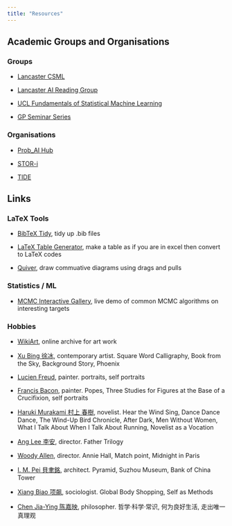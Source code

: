 ```yaml
---
title: "Resources"
---
```


## Academic Groups and Organisations

### Groups

- [Lancaster CSML](https://lu-csml.github.io)

- [Lancaster AI Reading Group](https://lai-reading-group.github.io)

- [UCL Fundamentals of Statistical Machine Learning](https://fsml-ucl.github.io)

- [GP Seminar Series](https://gp-seminar-series.github.io)


### Organisations

- [Prob_AI Hub](https://www.probai.uk)

- [STOR-i](https://www.lancaster.ac.uk/stor-i/)

- [TIDE](https://tide.edu.au)


## Links

### LaTeX Tools

- [BibTeX Tidy](https://flamingtempura.github.io/bibtex-tidy/index.html), tidy up .bib files

- [LaTeX Table Generator](https://www.tablesgenerator.com), make a table as if you are in excel then convert to LaTeX codes

- [Quiver](https://q.uiver.app), draw commuative diagrams using drags and pulls


### Statistics / ML 

- [MCMC Interactive Gallery](https://chi-feng.github.io/mcmc-demo/app.html), live demo of common MCMC algorithms on interesting targets 


### Hobbies

- [WikiArt](https://www.wikiart.org), online archive for art work 

- [Xu Bing 徐冰](https://www.xubing.com), contemporary artist. Square Word Calligraphy, Book from the Sky, Background Story, Phoenix

- [Lucien Freud](http://lucianfreud.com/index.html), painter. portraits, self portraits

- [Francis Bacon](https://www.francis-bacon.com), painter. Popes, Three Studies for Figures at the Base of a Crucifixion, self portraits

- [Haruki Murakami 村上 春樹](https://harukimurakami.com), novelist. Hear the Wind Sing, Dance Dance Dance, The Wind-Up Bird Chronicle, After Dark, Men Without Women, What I Talk About When I Talk About Running, Novelist as a Vocation

- [Ang Lee 李安](https://en.wikipedia.org/wiki/Ang_Lee), director. Father Trilogy

- [Woody Allen](https://en.wikipedia.org/wiki/Woody_Allen), director. Annie Hall, Match point, Midnight in Paris

- [I. M. Pei 貝聿銘](https://www.pcf-p.com), architect. Pyramid, Suzhou Museum, Bank of China Tower

- [Xiang Biao 项飙](https://www.eth.mpg.de/xiang), sociologist. Global Body Shopping, Self as Methods

- [Chen Jia-Ying 陈嘉映](https://zh.wikipedia.org/zh-hans/陈嘉映), philosopher. 哲学·科学·常识, 何为良好生活, 走出唯一真理观 

